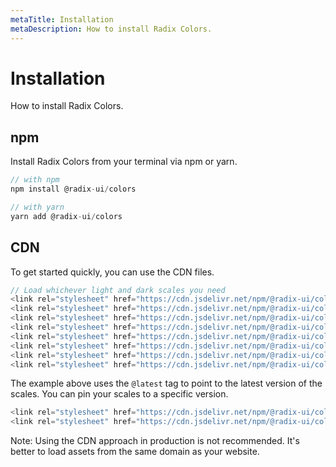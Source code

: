```yaml
---
metaTitle: Installation
metaDescription: How to install Radix Colors.
---
```


# Installation

<Description>How to install Radix Colors.</Description>

## npm

Install Radix Colors from your terminal via npm or yarn.

```jsx
// with npm
npm install @radix-ui/colors

// with yarn
yarn add @radix-ui/colors
```

## CDN

To get started quickly, you can use the CDN files.

```js
// Load whichever light and dark scales you need
<link rel="stylesheet" href="https://cdn.jsdelivr.net/npm/@radix-ui/colors@latest/gray.css" />
<link rel="stylesheet" href="https://cdn.jsdelivr.net/npm/@radix-ui/colors@latest/blue.css" />
<link rel="stylesheet" href="https://cdn.jsdelivr.net/npm/@radix-ui/colors@latest/green.css" />
<link rel="stylesheet" href="https://cdn.jsdelivr.net/npm/@radix-ui/colors@latest/red.css" />
<link rel="stylesheet" href="https://cdn.jsdelivr.net/npm/@radix-ui/colors@latest/grayDark.css" />
<link rel="stylesheet" href="https://cdn.jsdelivr.net/npm/@radix-ui/colors@latest/blueDark.css" />
<link rel="stylesheet" href="https://cdn.jsdelivr.net/npm/@radix-ui/colors@latest/greenDark.css" />
<link rel="stylesheet" href="https://cdn.jsdelivr.net/npm/@radix-ui/colors@latest/redDark.css" />
```

The example above uses the `@latest` tag to point to the latest version of the scales. You can pin your scales to a specific version.

```js
<link rel="stylesheet" href="https://cdn.jsdelivr.net/npm/@radix-ui/colors@0.1.5/blue.css" />
<link rel="stylesheet" href="https://cdn.jsdelivr.net/npm/@radix-ui/colors@0.1.5/blueDark.css" />
```

<Note>
  Note: Using the CDN approach in production is not recommended. It's
  better to load assets from the same domain as your website.
</Note>
